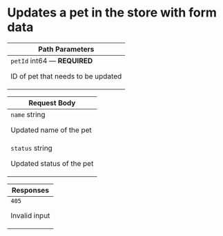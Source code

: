 # Updates a pet in the store with form data

<table style={{"display":"table","width":"100%"}}><thead><tr><th style={{"textAlign":"left"}}>Path Parameters</th></tr></thead><tbody><tr><td><code>petId</code><span style={{"opacity":"0.6"}}> int64</span><span style={{"opacity":"0.6"}}> — </span><strong style={{"fontSize":"var(--ifm-code-font-size)","color":"var(--openapi-required)"}}> REQUIRED</strong><div style={{"marginTop":"var(--ifm-table-cell-padding)"}}>

ID of pet that needs to be updated

</div></td></tr></tbody></table><table style={{"display":"table","width":"100%"}}><thead><tr><th style={{"textAlign":"left"}}>Request Body <div></div></th></tr></thead><tbody><tr><td><code>name</code><span style={{"opacity":"0.6"}}> string</span><div style={{"marginTop":"var(--ifm-table-cell-padding)"}}>

Updated name of the pet

</div></td></tr><tr><td><code>status</code><span style={{"opacity":"0.6"}}> string</span><div style={{"marginTop":"var(--ifm-table-cell-padding)"}}>

Updated status of the pet

</div></td></tr></tbody></table><table style={{"display":"table","width":"100%"}}><thead><tr><th style={{"textAlign":"left"}}>Responses</th></tr></thead><tbody><tr><td><div style={{"display":"flex"}}><div style={{"marginRight":"var(--ifm-table-cell-padding)"}}><code>405</code></div><div>

Invalid input

</div></div><div></div></td></tr></tbody></table>